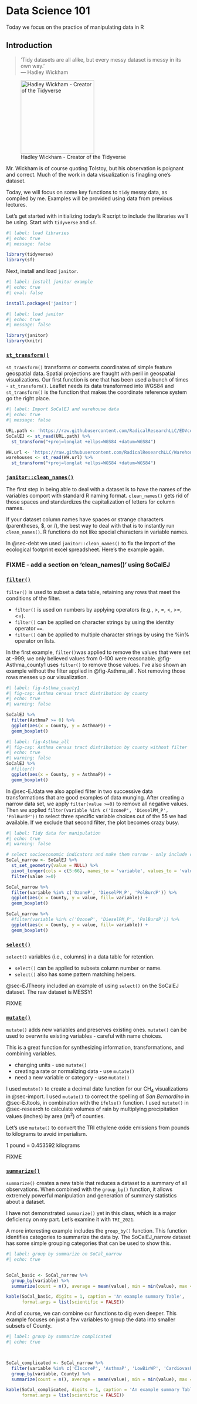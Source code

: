 # Data Science 101 {#sec-munging}

::: {.callout-note appearance="simple"}
Today we focus on the practice of manipulating data in R
:::

## Introduction

> 'Tidy datasets are all alike, but every messy dataset is messy in its own way.'\
> --- Hadley Wickham

![Hadley Wickham - Creator of the Tidyverse](https://pbs.twimg.com/profile_images/905186381995147264/7zKAG5sY_400x400.jpg){width="200"}

Mr. Wickham is of course quoting Tolstoy, but his observation is poignant and correct. Much of the work in data visualization is finagling one's dataset.

Today, we will focus on some key functions to `tidy` messy data, as compiled by me. Examples will be provided using data from previous lectures.

Let's get started with initializing today's R script to include the libraries we'll be using. Start with `tidyverse` and `sf`.

```r
#| label: load libraries
#| echo: true
#| message: false

library(tidyverse)
library(sf)

```

Next, install and load `janitor`.

```r
#| label: install janitor example
#| echo: true
#| eval: false

install.packages('janitor')

```

```r
#| label: load janitor
#| echo: true
#| message: false

library(janitor)
library(knitr)

```

### [`st_transform()`](https://r-spatial.github.io/sf/reference/st_transform.html)

`st_transform()` transforms or converts coordinates of simple feature geospatial data. Spatial projections are fraught with peril in geospatial visualizations.  Our first function is one that has been used a bunch of times - `st_transform()`. Leaflet needs its data transformed into WGS84 and `st_transform()` is the function that makes the coordinate reference system go the right place. 

```r
#| label: Import SoCalEJ and warehouse data
#| echo: true
#| message: false

URL.path <- 'https://raw.githubusercontent.com/RadicalResearchLLC/EDVcourse/main/CalEJ4/CalEJ.geoJSON'
SoCalEJ <- st_read(URL.path) %>% 
  st_transform("+proj=longlat +ellps=WGS84 +datum=WGS84")

WH.url <- 'https://raw.githubusercontent.com/RadicalResearchLLC/WarehouseMap/main/WarehouseCITY/geoJSON/finalParcels.geojson'
warehouses <- st_read(WH.url) %>% 
  st_transform("+proj=longlat +ellps=WGS84 +datum=WGS84")

```

### [`janitor::clean_names()`](https://www.rdocumentation.org/packages/janitor/versions/1.2.0/topics/clean_names)

The first step in being able to deal with a dataset is to have the names of the variables comport with standard R naming format. `clean_names()` gets rid of those spaces and standardizes the capitalization of letters for column names.  

If your dataset column names have spaces or strange characters (parentheses, $, or /), the best way to deal with that is to instantly run `clean_names()`. R functions do not like special characters in variable names.  

In @sec-debt we used `janitor::clean_names()` to fix the import of the ecological footprint excel spreadsheet.  Here's the example again.

### FIXME - add a section on 'clean_names()' using SoCalEJ

### [`filter()`](https://dplyr.tidyverse.org/reference/filter.html)

`filter()` is used to subset a data table, retaining any rows that meet the conditions of the filter. 

- `filter()` is used on numbers by applying operators (e.g., >, =, <, >=, <=).  
- `filter()` can be applied on character strings by using the identity operator `==`.  
- `filter()` can be applied to multiple character strings by using the %in% operator on lists.  

In the first example, `filter()`was applied to remove the values that were set at -999; we only believed values from 0-100 were reasonable.  @fig-Asthma_county1 uses `filter()` to remove those values. I've also shown an example without the filter applied in @fig-Asthma_all . Not removing those rows messes up our visualization.   

```r
#| label: fig-Asthma_county1
#| fig-cap: Asthma census tract distribution by county
#| echo: true
#| warning: false

SoCalEJ %>% 
  filter(AsthmaP >= 0) %>% 
  ggplot(aes(x = County, y = AsthmaP)) +
  geom_boxplot()

```
```r
#| label: fig-Asthma_all
#| fig-cap: Asthma census tract distribution by county without filter
#| echo: true
#| warning: false
SoCalEJ %>% 
  #filter()
  ggplot(aes(x = County, y = AsthmaP)) +
  geom_boxplot()
```


In @sec-EJdata we also applied filter in two successive data transformations that are good examples of data munging. After creating a narrow data set, we apply `filter(value >=0)` to remove all negative values. Then we applied `filter(variable %in% c('OzoneP', 'DieselPM_P', 'PolBurdP'))` to select three specific variable choices out of the 55 we had available. If we exclude that second filter, the plot becomes crazy busy.  

```r
#| label: Tidy data for manipulation
#| echo: true
#| warning: false

# select socioeconomic indicators and make them narrow - only include counties above 70%
SoCal_narrow <- SoCalEJ %>% 
  st_set_geometry(value = NULL) %>% 
  pivot_longer(cols = c(5:66), names_to = 'variable', values_to = 'value') %>% 
  filter(value >=0)

SoCal_narrow %>% 
  filter(variable %in% c('OzoneP', 'DieselPM_P', 'PolBurdP')) %>% 
  ggplot(aes(x = County, y = value, fill= variable)) +
  geom_boxplot()

SoCal_narrow %>% 
  #filter(variable %in% c('OzoneP', 'DieselPM_P', 'PolBurdP')) %>% 
  ggplot(aes(x = County, y = value, fill= variable)) +
  geom_boxplot()

```

### [`select()`](https://dplyr.tidyverse.org/reference/select.html)

`select()` variables (i.e., columns) in a data table for retention. 

- `select()` can be applied to subsets column number or name.
- `select()` also has some pattern matching helpers.  

@sec-EJTheory included an example of using `select()` on the SoCalEJ dataset. The raw dataset is MESSY! 

FIXME

### [`mutate()`](https://dplyr.tidyverse.org/reference/mutate.html)

`mutate()` adds new variables and preserves existing ones. `mutate()` can be used to overwrite existing variables - careful with name choices.

This is a great function for synthesizing information, transformations, and combining variables. 

- changing units - use `mutate()`
- creating a rate or normalizing data - use `mutate()`
- need a new variable or category - use `mutate()`

I used `mutate()` to create a decimal date function for our CH~4~ visualizations in @sec-import.  I used `mutate()` to correct the spelling of _San Bernardino_ in @sec-EJtools, in combination with the `ifelse()` function. I used `mutate()` in @sec-research to calculate volumes of rain by multiplying precipitation values (inches) by area (m^2^) of counties.

Let's use `mutate()` to convert the TRI ethylene oxide emissions from pounds to kilograms to avoid imperialism. 

1 pound = 0.453592 kilograms

FIXME

### [`summarize()`](https://dplyr.tidyverse.org/reference/summarise.html)

`summarize()` creates a new table that reduces a dataset to a summary of all observations.  When combined with the `group_by()` function, it allows extremely powerful manipulation and generation of summary statistics about a dataset.  

I have not demonstrated `summarize()` yet in this class, which is a major deficiency on my part.  Let's examine it with `TRI_2021`.



A more interesting example includes the `group_by()` function. This function identifies categories to summarize the data by.  The SoCalEJ_narrow dataset has some simple grouping categories that can be used to show this. 

```r
#| label: group by summarize on SoCal_narrow
#| echo: true


SoCal_basic <- SoCal_narrow %>% 
  group_by(variable) %>% 
  summarize(count = n(), average = mean(value), min = min(value), max =       max(value), stdev = sd(value))

kable(SoCal_basic, digits = 1, caption = 'An example summary Table',
      format.args = list(scientific = FALSE))
```

And of course, we can combine our functions to dig even deeper. This example focuses on just a few variables to group the data into smaller subsets of County.

```r
#| label: group by summarize complicated
#| echo: true



SoCal_complicated <- SoCal_narrow %>% 
  filter(variable %in% c('CIscoreP', 'AsthmaP', 'LowBirWP', 'CardiovasP')) %>% 
  group_by(variable, County) %>% 
  summarize(count = n(), average = mean(value), min = min(value), max =       max(value), stdev = sd(value))

kable(SoCal_complicated, digits = 1, caption = 'An example summary Table',
      format.args = list(scientific = FALSE))

```

